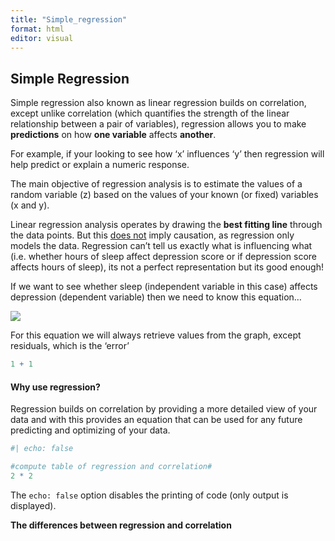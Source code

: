 ```yaml
---
title: "Simple_regression"
format: html
editor: visual
---
```


## Simple Regression

Simple regression also known as linear regression builds on correlation, except unlike correlation (which quantifies the strength of the linear relationship between a pair of variables), regression allows you to make **predictions** on how **one variable** affects **another**.

For example, if your looking to see how 'x' influences 'y' then regression will help predict or explain a numeric response.

The main objective of regression analysis is to estimate the values of a random variable (z) based on the values of your known (or fixed) variables (x and y).

Linear regression analysis operates by drawing the **best fitting line** through the data points. But this [does not]{.underline} imply causation, as regression only models the data. Regression can't tell us exactly what is influencing what (i.e. whether hours of sleep affect depression score or if depression score affects hours of sleep), its not a perfect representation but its good enough!

If we want to see whether sleep (independent variable in this case) affects depression (dependent variable) then we need to know this equation...

![](Screenshot%202022-10-12%20at%2022.13.22.png)

For this equation we will always retrieve values from the graph, except residuals, which is the 'error'

```r


1 + 1
```

#### **Why use regression?**

Regression builds on correlation by providing a more detailed view of your data and with this provides an equation that can be used for any future predicting and optimizing of your data.

```r
#| echo: false

#compute table of regression and correlation#
2 * 2
```

The `echo: false` option disables the printing of code (only output is displayed).

**The differences between regression and correlation**
